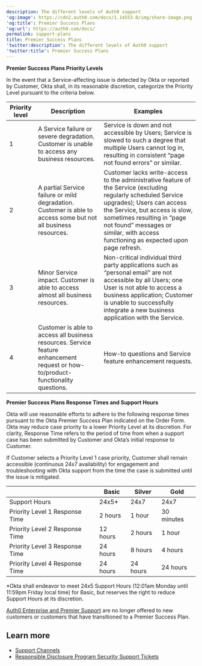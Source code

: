 ```yaml
---
description: The different levels of Auth0 support
'og:image': https://cdn2.auth0.com/docs/1.14553.0/img/share-image.png
'og:title': Premier Success Plans
'og:url': https://auth0.com/docs/
permalink: support-plans
title: Premier Success Plans
'twitter:description': The different levels of Auth0 support
'twitter:title': Premier Success Plans
---
```

**Premier Success Plans Priority Levels**

In the event that a Service-affecting issue is detected by Okta or reported by Customer, Okta shall, in its reasonable discretion, categorize the Priority Level pursuant to the criteria below.

<table class="table"><thead>
<tr>
<th>Priority level</th>
<th>Description</th>
<th>Examples</th>
</tr>
</thead>
<tbody>
<tr>
<td>1</td>
<td>A Service failure or severe degradation. Customer is unable to access any business resources.</td>
<td>Service is down and not accessible by Users; Service is slowed to such a degree that multiple Users cannot log in, resulting in consistent “page not found errors” or similar.</td>
</tr>
<tr>
<td>2</td>
<td>A partial Service failure or mild degradation. Customer is able to access some but not all business resources.</td>
<td>Customer lacks write-access to the administrative feature of the Service (excluding regularly scheduled Service upgrades); Users can access the Service, but access is slow, sometimes resulting in “page not found” messages or similar, with access functioning as expected upon page refresh.</td>
</tr>
<tr>
<td>3</td>
<td>Minor Service impact. Customer is able to access almost all business resources.</td>
<td>Non-critical individual third party applications such as “personal email” are not accessible by all Users; one User is not able to access a business application; Customer is unable to successfully integrate a new business application with the Service.</td>
</tr>
<tr>
<td>4</td>
<td>Customer is able to access all business resources. Service feature enhancement request or how-to/product-functionality questions.</td>
<td>How-to questions and Service feature enhancement requests.</td>
</tr>
</tbody>
</table>

**Premier Success Plans Response Times and Support Hours**

Okta will use reasonable efforts to adhere to the following response times pursuant to the Okta Premier Success Plan indicated on the Order Form. Okta may reduce case priority to a lower Priority Level at its discretion. For clarity, Response Time refers to the period of time from when a support case has been submitted by Customer and Okta’s initial response to Customer.

If Customer selects a Priority Level 1 case priority, Customer shall remain accessible (continuous 24x7 availability) for engagement and troubleshooting with Okta support from the time the case is submitted until the issue is mitigated.

<table class="table"><thead>
<tr>
<th></th>
<th>Basic</th>
<th>Silver</th>
<th>Gold</th>
</tr>
</thead>
<tbody>
<tr>
<td>Support Hours</td>
<td>24x5*</td>
<td>24x7</td>
<td>24x7</td>
</tr>
<tr>
<td>Priority Level 1 Response Time</td>
<td>2 hours</td>
<td>1 hour</td>
<td>30 minutes</td>
</tr>
<tr>
<td>Priority Level 2 Response Time</td>
<td>12 hours</td>
<td>2 hours</td>
<td>1 hour</td>
</tr>
<tr>
<td>Priority Level 3 Response Time</td>
<td>24 hours</td>
<td>8 hours</td>
<td>4 hours</td>
</tr>
<tr>
<td>Priority Level 4 Response Time</td>
<td>24 hours</td>
<td>24 hours</td>
<td>24 hours</td>
</tr>
</tbody>
</table>

\*Okta shall endeavor to meet 24x5 Support Hours (12:01am Monday until 11:59pm Friday local time) for Basic, but reserves the right to reduce Support Hours at its discretion.

[Auth0 Enterprise and Premier Support](/docs/troubleshoot/customer-support/auth0-enterprise-and-premier-support) are no longer offered to new customers or customers that have transitioned to a Premier Success Plan.

## Learn more

* [Support Channels](/docs/troubleshoot/customer-support/support-channels)
* [Responsible Disclosure Program Security Support Tickets](/docs/troubleshoot/customer-support/responsible-disclosure-program-security-support-tickets)